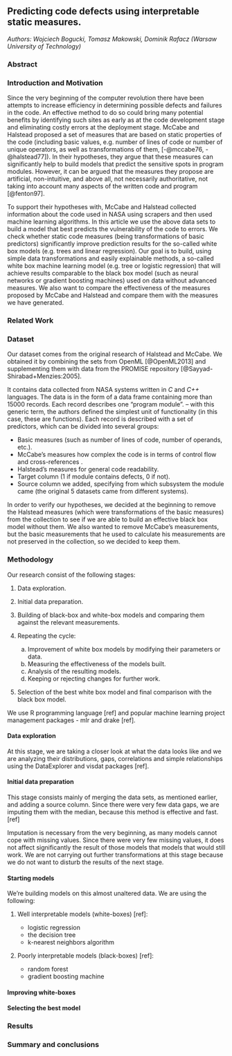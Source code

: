 ## Predicting code defects using interpretable static measures.

*Authors: Wojciech Bogucki, Tomasz Makowski, Dominik Rafacz (Warsaw University of Technology)*

### Abstract


### Introduction and Motivation

Since the very beginning of the computer revolution there have been attempts to increase efficiency in determining possible defects and failures in the code. An effective method to do so could bring many potential benefits by identifying such sites as early as at the code development stage and eliminating costly errors at the deployment stage. McCabe and Halstead proposed a set of measures that are based on static properties of the code (including basic values, e.g. number of lines of code or number of unique operators, as well as transformations of them, [-@mccabe76, -@halstead77]). In their hypotheses, they argue that these measures can significantly help to build models that predict the sensitive spots in program modules. However, it can be argued that the measures they propose are artificial, non-intuitive, and above all, not necessarily authoritative, not taking into account many aspects of the written code and program [@fenton97].

To support their hypotheses with, McCabe and Halstead collected information about the code used in NASA using scrapers and then used machine learning algorithms. In this article we use the above data sets to build a model that best predicts the vulnerability of the code to errors. We check whether static code measures (being transformations of basic predictors) significantly improve prediction results for the so-called white box models (e.g. trees and linear regression). Our goal is to build, using simple data transformations and easily explainable methods, a so-called white box machine learning model (e.g. tree or logistic regression) that will achieve results comparable to the black box model (such as neural networks or gradient boosting machines) used on data without advanced measures. We also want to compare the effectiveness of the measures proposed by McCabe and Halstead and compare them with the measures we have generated.

### Related Work

### Dataset

Our dataset comes from the original research of Halstead and McCabe. We obtained it by combining the sets from OpenML [@OpenML2013] and supplementing them with data from the PROMISE repository [@Sayyad-Shirabad+Menzies:2005].

It contains data collected from NASA systems written in *C* and *C++* languages. The data is in the form of a data frame containing more than 15000 records. Each record describes one "program module". -- with this generic term, the authors defined the simplest unit of functionality (in this case, these are functions). Each record is described with a set of predictors, which can be divided into several groups:

* Basic measures (such as number of lines of code, number of operands, etc.).
* McCabe's measures how complex the code is in terms of control flow and cross-references .
* Halstead's measures for general code readability.
* Target column (1 if module contains defects, 0 if not).
* Source column we added, specifying from which subsystem the module came (the original 5 datasets came from different systems).

In order to verify our hypotheses, we decided at the beginning to remove the Halstead measures (which were transformations of the basic measures) from the collection to see if we are able to build an effective black box model without them. We also wanted to remove McCabe's measurements, but the basic measurements that he used to calculate his measurements are not preserved in the collection, so we decided to keep them.

### Methodology

Our research consist of the following stages:

1. Data exploration.
2. Initial data preparation.
3. Building of black-box and white-box models and comparing them against the relevant measurements.
4. Repeating the cycle:
   
   (a) Improvement of white box models by modifying their parameters or data.  
   (b) Measuring the effectiveness of the models built.
   (c) Analysis of the resulting models.
   (d) Keeping or rejecting changes for further work.
   
5. Selection of the best white box model and final comparison with the black box model.

We use R programming language [ref] and popular machine learning project management packages - mlr and drake [ref]. 

#### Data exploration

At this stage, we are taking a closer look at what the data looks like and we are analyzing their distributions, gaps, correlations and simple relationships using the DataExplorer and visdat packages [ref].

#### Initial data preparation

This stage consists mainly of merging the data sets, as mentioned earlier, and adding a source column. Since there were very few data gaps, we are imputing them with the median, because this method is effective and fast. [ref]

Imputation is necessary from the very beginning, as many models cannot cope with missing values. Since there were very few missing values, it does not affect significantly the result of those models that models that would still work. We are not carrying out further transformations at this stage because we do not want to disturb the results of the next stage.

#### Starting models

We're building models on this almost unaltered data. We are using the following:

1. Well interpretable models (white-boxes) [ref]:

   * logistic regression
   * the decision tree
   * k-nearest neighbors algorithm
   
2. Poorly interpretable models (black-boxes) [ref]:

   * random forest
   * gradient boosting machine



#### Improving white-boxes

#### Selecting the best model

### Results


### Summary and conclusions